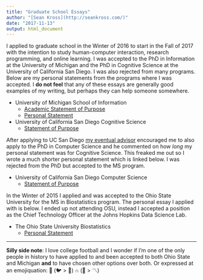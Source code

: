 ```yaml
---
title: "Graduate School Essays"
author: "[Sean Kross](http://seankross.com/)"
date: "2017-11-13"
output: html_document
---
```


I applied to graduate school in the Winter of 2016 to start in the Fall of 2017
with the intention to study human-computer interaction, research programming,
and online learning. I was accepted to the PhD in Information at the University
of Michigan and the PhD in Cognitive Science at the University of California
San Diego. I was also rejected from many programs. Below are my personal
statements from the programs where I was accepted. I **do not feel** that any
of these essays are generally good examples of my writing, but perhaps they can
help someone somewhere.

- University of Michigan School of Information
    - [Academic Statement of Purpose](UMStatementofPurpose.pdf)
    - [Personal Statement](UMPersonalStatement.pdf)
- University of California San Diego Cognitive Science
    - [Statement of Purpose](UCSDStatementofPurpose.pdf)

After applying to UC San Diego [my eventual advisor](http://pgbovine.net/)
encouraged me to also apply to the PhD in Computer Science and he commented on
how *long* my personal statement was for Cognitive Science. This freaked me out
so I wrote a much shorter personal statement which is linked below. I was
rejected from the PhD but accepted to the MS program.

- University of California San Diego Computer Science
    - [Statement of Purpose](ShortPersonalStatement.pdf)

In the Winter of 2015 I applied and was accepted to the Ohio State University
for the MS in Biostatistics program. The personal essay I applied with is
below. I ended up not attending OSU, instead I accepted a position as the Chief
Technology Officer at the Johns Hopkins Data Science Lab.

- The Ohio State University Biostatistics
    - [Personal Statement](OSUPersonalStatement.pdf)

---

**Silly side note**: I love college football and I wonder if I'm one of the
only people in history to have applied to and been accepted to both Ohio State
and Michigan **and** to have chosen other options over both. Or expressed at an
emojiquation: 🤔 (🐦 > 🌰) ∩ (🔱 > 〽️)
